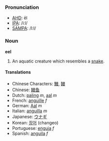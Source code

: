 ===Pronunciation===
*[[w:AHD|AHD]]: ēl
*[[w:IPA|IPA]]: /iːl/
*[[w:SAMPA|SAMPA]]: /I:l/
===Noun===
'''eel'''
#An aquatic creature which resembles a [[snake]].
====Translations====
*Chinese Characters: [[鰻]], [[鳗]]
*Chinese: [[鳗鱼]]
*Dutch: [[paling]] ''m'', [[aal]] ''m''
*French: [[anguille]] ''f''
*German: [[Aal]] ''m''
*Italian: [[anguilla]] ''m''
*Japanese: [[ウナギ]]
*Korean: [[장어]] (changeo)
*Portuguese: [[enguia]] ''f''
*Spanish: [[anguila]] ''f''